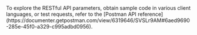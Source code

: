 
<Admonition type="info" title="Info">
To explore the RESTful API parameters, obtain sample code in various client languages, or test <Vpd k="NAME" /> requests, refer to the [Postman API reference](https://documenter.getpostman.com/view/6319646/SVSLr9AM#6aed9690-285e-45f0-a329-c995adbd0956).
</Admonition>